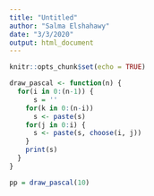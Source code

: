 ```yaml
---
title: "Untitled"
author: "Salma Elshahawy"
date: "3/3/2020"
output: html_document
---
```


```r
knitr::opts_chunk$set(echo = TRUE)
```

```r
draw_pascal <- function(n) {
  for(i in 0:(n-1)) {
      s = ''
    for(k in 0:(n-i)) 
      s <- paste(s)
    for(j in 0:i) {
      s <- paste(s, choose(i, j))
    }
    print(s)
  }
}

pp = draw_pascal(10)
```
